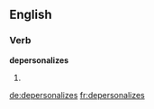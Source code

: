 
==English==

===Verb===
'''depersonalizes'''

# {{third-person singular of|[[depersonalize]]}}

[[de:depersonalizes]]
[[fr:depersonalizes]]